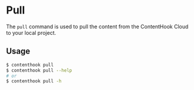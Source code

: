 # Pull

The `pull` command is used to pull the content from the ContentHook Cloud to your local project.

## Usage

```bash copy
$ contenthook pull
$ contenthook pull --help
# or
$ contenthook pull -h
```